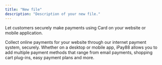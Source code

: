 ```yaml
---
title: "New file"
description: "Description of your new file."
---
```


Let customers securely make payments using Card on your website or mobile application.

Collect online payments for your website through our internet payment system, securely. Whether on a desktop or mobile app, iPay88 allows you to add multiple payment methods that range from email payments, shopping cart plug-ins, easy payment plans and more.